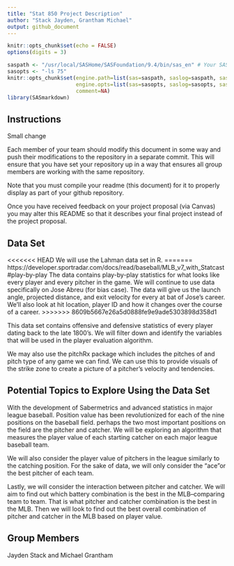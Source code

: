 ```yaml
---
title: "Stat 850 Project Description"
author: "Stack Jayden, Grantham Michael"
output: github_document
---
```


```r
knitr::opts_chunk$set(echo = FALSE)
options(digits = 3)
```

```r

saspath <- "/usr/local/SASHome/SASFoundation/9.4/bin/sas_en" # Your SAS path goes here
sasopts <- "-ls 75"
knitr::opts_chunk$set(engine.path=list(sas=saspath, saslog=saspath, sashtml=saspath),
                      engine.opts=list(sas=sasopts, saslog=sasopts, sashtml=sasopts), 
                      comment=NA)
library(SASmarkdown)
```

## Instructions

Small change

Each member of your team should modify this document in some way and push their modifications to the repository in a separate commit. This will ensure that you have set your repository up in a way that ensures all group members are working with the same repository. 

Note that you must compile your readme (this document) for it to properly display as part of your github repository. 

Once you have received feedback on your project proposal (via Canvas) you may alter this README so that it describes your final project instead of the project proposal. 

## Data Set
<<<<<<< HEAD
We will use the Lahman data set in R.
=======
https://developer.sportradar.com/docs/read/baseball/MLB_v7_with_Statcast#play-by-play
The data contains play-by-play statistics for what looks like every player and every pitcher in the game. We will continue to use data specifically on Jose Abreu (for bias case). The data will give us the launch angle, projected distance, and exit velocity for every at bat of Jose's career. We'll also look at hit location, player ID and how it changes over the course of a career.
>>>>>>> 8609b5667e26a5d0888fe9e9ade5303898d358d1

This data set contains offensive and defensive statistics of every player dating back to the late 1800's. We will filter down and identify the variables that will be used in the player evaluation algorithm.  

We may also use the pitchRx package which includes the pitches of and pitch type of any game we can find. We can use this to provide visuals of the strike zone to create a picture of a pitcher's velocity and tendencies. 


## Potential Topics to Explore Using the Data Set

With the development of Sabermetrics and advanced statistics in major league baseball. Position value has been revolutionized for each of the nine positions on the baseball field. perhaps the two most important positions on the field are the pitcher and catcher. We will be exploring an algorithm that measures the player value of each starting catcher on each major league baseball team.

We will also consider the player value of pitchers in the league similarly to the catching position. For the sake of data, we will only consider the "ace"or the best pitcher of each team. 

Lastly, we will consider the interaction between pitcher and catcher. We will aim to find out which battery combination is the best in the MLB--comparing team to team. That is what pitcher and catcher combination is the best in the MLB. Then we will look to find out the best overall combination of pitcher and catcher in the MLB based on player value. 



## Group Members
Jayden Stack and Michael Grantham

